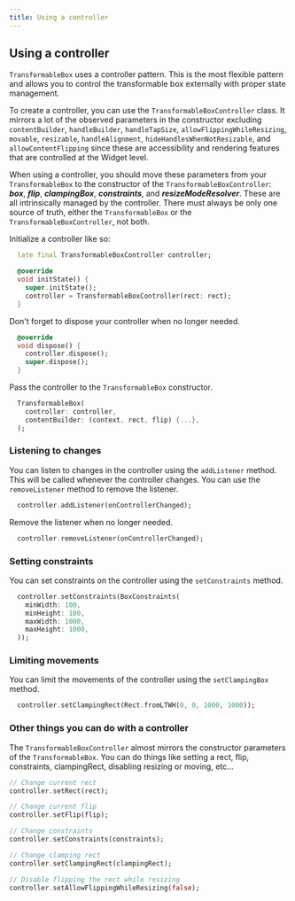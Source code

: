 ```yaml
---
title: Using a controller
---
```


## Using a controller

`TransformableBox` uses a controller pattern. This is the most flexible pattern and allows you to control the
transformable box externally with proper state management.

To create a controller, you can use the `TransformableBoxController` class. It mirrors a lot of the observed parameters
in the constructor excluding `contentBuilder`, `handleBuilder`, `handleTapSize`, `allowFlippingWhileResizing`,
`movable`, `resizable`, `handleAlignment`, `hideHandlesWhenNotResizable`, and `allowContentFlipping` since these are
accessibility and rendering features that are controlled at the Widget level.

<Warning>When using a controller, you should move these parameters from your `TransformableBox` to the constructor of
the `TransformableBoxController`: **_box_**, **_flip_**, **_clampingBox_**, **_constraints_**, and
**_resizeModeResolver_**. These are all intrinsically managed by the controller. There must always be only one source
of truth, either the `TransformableBox` or the `TransformableBoxController`, not both.</Warning>

Initialize a controller like so:

```dart title="Initializing a controller"
  late final TransformableBoxController controller;

  @override
  void initState() {
    super.initState();
    controller = TransformableBoxController(rect: rect);
  }
```

Don't forget to dispose your controller when no longer needed.

```dart title="Disposing a controller"
  @override
  void dispose() {
    controller.dispose();
    super.dispose();
  }
```

Pass the controller to the `TransformableBox` constructor.

```dart title="Passing a controller"
  TransformableBox(
    controller: controller,
    contentBuilder: (context, rect, flip) {...},
  );
```

### Listening to changes

You can listen to changes in the controller using the `addListener` method. This will be called whenever the controller
changes. You can use the `removeListener` method to remove the listener.

```dart title="Listening to changes"
  controller.addListener(onControllerChanged);
```
Remove the listener when no longer needed.

```dart title="Removing a listener"
  controller.removeListener(onControllerChanged);
```
### Setting constraints

You can set constraints on the controller using the `setConstraints` method.

```dart title="Setting constraints"
  controller.setConstraints(BoxConstraints(
    minWidth: 100,
    minHeight: 100,
    maxWidth: 1000,
    maxHeight: 1000,
  ));
```

### Limiting movements

You can limit the movements of the controller using the `setClampingBox` method.

```dart title="Limiting movements"
  controller.setClampingRect(Rect.fromLTWH(0, 0, 1000, 1000));
```

### Other things you can do with a controller

The `TransformableBoxController` almost mirrors the constructor parameters of the `TransformableBox`. You can do things
like setting a rect, flip, constraints, clampingRect, disabling resizing or moving, etc...

```dart title="Things controller can do"
// Change current rect
controller.setRect(rect);

// Change current flip
controller.setFlip(flip);

// Change constraints
controller.setConstraints(constraints);

// Change clamping rect
controller.setClampingRect(clampingRect);

// Disable flipping the rect while resizing
controller.setAllowFlippingWhileResizing(false);
```
